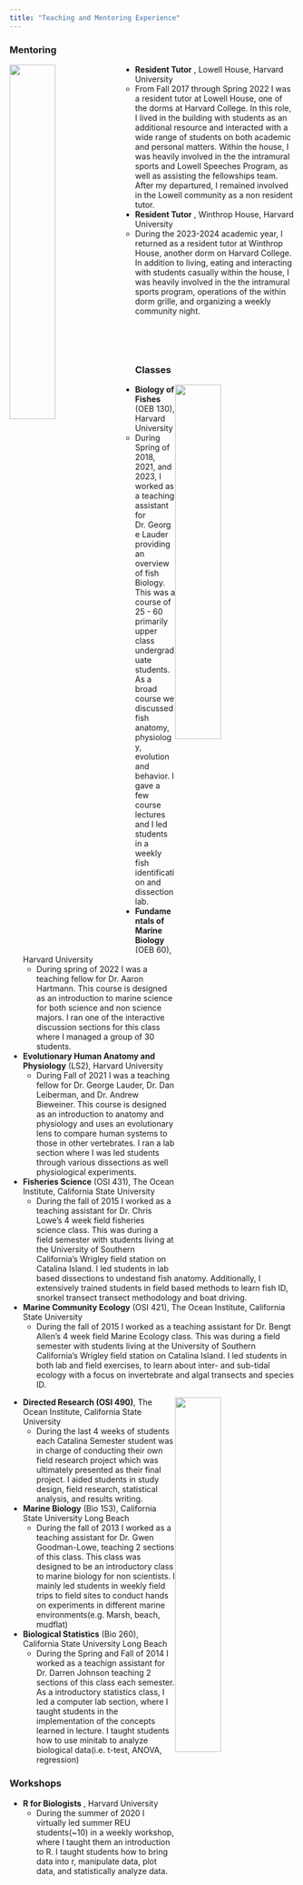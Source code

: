 ```yaml
---
title: "Teaching and Mentoring Experience"
---
```


<link rel="stylesheet" href="styles.css" type="text/css">

### Mentoring

<img src="images/HarvardForest.jpg" style="width:40%; border:0px solid; margin-right: 20px" align="left">

* **Resident Tutor** , Lowell House, Harvard University
  * From Fall 2017 through Spring 2022 I was a resident tutor at Lowell House, one of the dorms at Harvard College. In this role, I lived in the building with students as an additional resource and interacted with a wide range of students on both academic and personal matters. Within the house, I was heavily involved in the the intramural sports and Lowell Speeches Program, as well as assisting the fellowships team. After my departured, I remained involved in the Lowell community as a non resident tutor.
  
* **Resident Tutor** , Winthrop House, Harvard University
  * During the 2023-2024 academic year, I returned as a resident tutor at Winthrop House, another dorm on Harvard College. In addition to living, eating and interacting with students casually within the house, I was heavily involved in the the intramural sports program, operations of the within dorm grille, and organizing a weekly community night.

<br>

<br>

### Classes

<img style="float: right; width:40%; border:0px solid; margin-right: 10px" src="images/Fishcourseseining2.jpg">

* **Biology of Fishes** (OEB 130), Harvard University
  * During Spring of 2018, 2021, and 2023, I worked as a teaching assistant for Dr. George Lauder providing an overview of fish Biology. This was a course of 25 - 60 primarily upper class undergraduate students. As a broad course we discussed fish anatomy, physiology, evolution and behavior. I gave a few course lectures and I led students in a weekly fish identification and dissection lab.

* **Fundamentals of Marine Biology** (OEB 60), Harvard University
  * During spring of 2022 I was a teaching fellow for Dr. Aaron Hartmann. This course is designed as an introduction to marine science for both science and non science majors. I ran one of the interactive discussion sections for this class where I managed a group of 30 students.

* **Evolutionary Human Anatomy and Physiology** (LS2), Harvard University
  * During Fall of 2021 I was a teaching fellow for Dr. George Lauder, Dr. Dan Leiberman, and Dr. Andrew  Bieweiner. This course is designed as an introduction to anatomy and physiology and uses an evolutionary lens to compare human systems to those in other vertebrates. I ran a lab section where I was led students through various dissections as well physiological experiments.

* **Fisheries Science** (OSI 431), The Ocean Institute, California State University
  * During the fall of 2015 I worked as a teaching assistant for Dr. Chris Lowe's 4 week field fisheries science class. This was during a field semester with students living at the University of Southern California's Wrigley field station on Catalina Island. I led students in lab based dissections to undestand fish anatomy. Additionally, I extensively trained students in field based methods to learn fish ID, snorkel transect transect methodology and boat driving.

* **Marine Community Ecology** (OSI 421), The Ocean Institute, California State University
   * During the fall of 2015 I worked as a teaching assistant for Dr. Bengt Allen's 4 week field Marine Ecology class. This was during a field semester with students living at the University of Southern California's Wrigley field station on Catalina Island. I led students in both lab and field exercises, to learn about inter- and sub-tidal ecology with a focus on invertebrate and algal transects and species ID.

<img style="float: right; width:40%; border:0px solid; margin-right: 10px" src="images/ClassMud.jpg">
   
* **Directed Research (OSI 490)**, The Ocean Institute, California State University
  * During the last 4 weeks of students each Catalina Semester student was in charge of conducting their own field research project which was ultimately presented as their final project. I aided students in study design, field research, statistical analysis, and results writing.

* **Marine Biology** (Bio 153), California State University Long Beach
  * During the fall of 2013 I worked as a teaching assistant for Dr. Gwen Goodman-Lowe, teaching 2 sections of this class. This class was designed to be an introductory class to marine biology for non scientists. I mainly led students in weekly field trips to field sites to conduct hands on experiments in different marine environments(e.g. Marsh, beach, mudflat)

* **Biological Statistics** (Bio 260), California State University Long Beach
  * During the Spring and Fall  of 2014 I worked as a teachign assistant for Dr. Darren Johnson teaching 2 sections of this class each semester. As a introductory statistics class, I led a computer lab section, where I taught students in the implementation of the concepts learned in lecture. I taught students how to use minitab to analyze biological data(i.e. t-test, ANOVA, regression)


### Workshops
* **R for Biologists** , Harvard University
  * During the summer of 2020 I virtually led summer REU students(~10) in a weekly workshop, where I taught them an introduction to R. I taught students how to bring data into r, manipulate data, plot data, and statistically analyze data.


